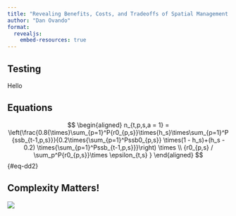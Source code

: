 ```yaml
---
title: "Revealing Benefits, Costs, and Tradeoffs of Spatial Management Arrising from Coupled Economic and Ecological Dynamics in Marine Systems"
author: "Dan Ovando"
format:
  revealjs:
    embed-resources: true
---
```



## Testing

Hello

## Equations

$$
\begin{aligned}
n_{t,p,s,a = 1} = \left(\frac{0.8{\times}\sum_{p=1}^P{r0_{p,s}}\times{h_s}\times\sum_{p=1}^P{ssb_{t-1,p,s}}}{0.2\times{\sum_{p=1}^Pssb0_{p,s}} \times(1 - h_s)+(h_s - 0.2) \times{\sum_{p=1}^Pssb_{t-1,p,s}}}\right) \times \\ {r0_{p,s} / \sum_p^P{r0_{p,s}}\times \epsilon_{t,s}
}
\end{aligned}
$$ {#eq-dd2}

## Complexity Matters!

![](imgs/complexity.png)
